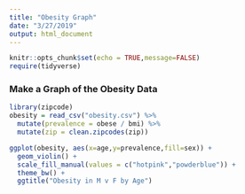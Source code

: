 ```yaml
---
title: "Obesity Graph"
date: "3/27/2019"
output: html_document
---
```


```r
knitr::opts_chunk$set(echo = TRUE,message=FALSE)
require(tidyverse)
```

### Make a Graph of the Obesity Data

```r
library(zipcode)
obesity = read_csv("obesity.csv") %>%
  mutate(prevalence = obese / bmi) %>%
  mutate(zip = clean.zipcodes(zip))
```

```r
ggplot(obesity, aes(x=age,y=prevalence,fill=sex)) +
  geom_violin() +
  scale_fill_manual(values = c("hotpink","powderblue")) +
  theme_bw() + 
  ggtitle("Obesity in M v F by Age")
```

